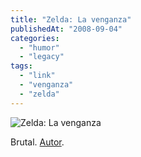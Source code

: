 ```yaml
---
title: "Zelda: La venganza"
publishedAt: "2008-09-04"
categories: 
  - "humor"
  - "legacy"
tags: 
  - "link"
  - "venganza"
  - "zelda"
---
```


![Zelda: La venganza](http://rick.jinlabs.com/wp-content/uploads/2008/09/veangeance-new.gif "Zelda: La venganza")

Brutal. [Autor](http://pandaluna-lespetitsdessindalex.blogspot.com/2008/09/veangeance-new.html).
